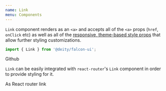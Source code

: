 ```yaml
---
name: Link
menu: Components
---
```



<ThemePreview of={Link} />

`Link` component renders as an `<a>` and accepts all of the `<a>` props (`href`, `onClick` etc) 
as well as all of the [responsive, theme-based style props](/responsive-props) that allow further styling customizations.

```javascript
import { Link } from '@deity/falcon-ui';
```

<Playground>
  <Link href="https://github.com/deity-io/falcon">Github</Link>
</Playground>

`Link` can be easily integrated with `react-router`'s `Link` component in order to provide
styling for it.

<Playground>
  <Link as={ReactRouterLink} to="/responsive-props">As React router link</Link>
</Playground>

